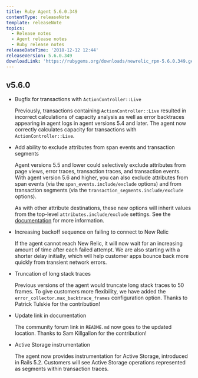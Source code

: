 ```yaml
---
title: Ruby Agent 5.6.0.349
contentType: releaseNote
template: releaseNote
topics:
  - Release notes
  - Agent release notes
  - Ruby release notes
releaseDateTime: '2018-12-12 12:44'
releaseVersion: 5.6.0.349
downloadLink: 'https://rubygems.org/downloads/newrelic_rpm-5.6.0.349.gem'
---
```


## v5.6.0

* Bugfix for transactions with `ActionController::Live`

  Previously, transactions containing `ActionController::Live` resulted in incorrect calculations of capacity analysis as well as error backtraces appearing in agent logs in agent versions 5.4 and later. The agent now correctly calculates capacity for transactions with `ActionController::Live`.
* Add ability to exclude attributes from span events and transaction segments

  Agent versions 5.5 and lower could selectively exclude attributes from page views, error traces, transaction traces, and transaction events. With agent version 5.6 and higher, you can also exclude attributes from span events (via the `span_events.include/exclude` options) and from transaction segments (via the `transaction_segments.include/exclude` options).

  As with other attribute destinations, these new options will inherit values from the top-level `attributes.include/exclude` settings. See the [documentation](https://docs.newrelic.com/docs/agents/ruby-agent/attributes/enabling-disabling-attributes-ruby) for more information.
* Increasing backoff sequence on failing to connect to New Relic

  If the agent cannot reach New Relic, it will now wait for an increasing amount of time after each failed attempt. We are also starting with a shorter delay initially, which will help customer apps bounce back more quickly from transient network errors.
* Truncation of long stack traces

  Previous versions of the agent would truncate long stack traces to 50 frames. To give customers more flexibility, we have added the `error_collector.max_backtrace_frames` configuration option. Thanks to Patrick Tulskie for the contribution!
* Update link in documentation

  The community forum link in `README.md` now goes to the updated location. Thanks to Sam Killgallon for the contribution!
* Active Storage instrumentation

  The agent now provides instrumentation for Active Storage, introduced in Rails 5.2. Customers will see Active Storage operations represented as segments within transaction traces.

